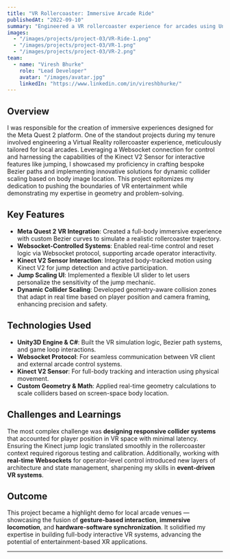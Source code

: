 ```yaml
---
title: "VR Rollercoaster: Immersive Arcade Ride"
publishedAt: "2022-09-10"
summary: "Engineered a VR rollercoaster experience for arcades using Unity 3D, Meta Quest 2, Kinect V2 for jumping, and Websockets for control."
images:
  - "/images/projects/project-03/VR-Ride-1.png"
  - "/images/projects/project-03/VR-1.png"
  - "/images/projects/project-03/VR-2.png"
team:
  - name: "Viresh Bhurke"
    role: "Lead Developer"
    avatar: "/images/avatar.jpg"
    linkedIn: "https://www.linkedin.com/in/vireshbhurke/"
---
```


## Overview

I was responsible for the creation of immersive experiences designed for the Meta Quest 2 platform. One of the standout projects during my tenure involved engineering a Virtual Reality rollercoaster experience, meticulously tailored for local arcades. Leveraging a Websocket connection for control and harnessing the capabilities of the Kinect V2 Sensor for interactive features like jumping, I showcased my proficiency in crafting bespoke Bezier paths and implementing innovative solutions for dynamic collider scaling based on body image location. This project epitomizes my dedication to pushing the boundaries of VR entertainment while demonstrating my expertise in geometry and problem-solving.

## Key Features

- **Meta Quest 2 VR Integration**: Created a full-body immersive experience with custom Bezier curves to simulate a realistic rollercoaster trajectory.
- **Websocket-Controlled Systems**: Enabled real-time control and reset logic via Websocket protocol, supporting arcade operator interactivity.
- **Kinect V2 Sensor Interaction**: Integrated body-tracked motion using Kinect V2 for jump detection and active participation.
- **Jump Scaling UI**: Implemented a flexible UI slider to let users personalize the sensitivity of the jump mechanic.
- **Dynamic Collider Scaling**: Developed geometry-aware collision zones that adapt in real time based on player position and camera framing, enhancing precision and safety.

## Technologies Used

- **Unity3D Engine & C#**: Built the VR simulation logic, Bezier path systems, and game loop interactions.
- **Websocket Protocol**: For seamless communication between VR client and external arcade control systems.
- **Kinect V2 Sensor**: For full-body tracking and interaction using physical movement.
- **Custom Geometry & Math**: Applied real-time geometry calculations to scale colliders based on screen-space body location.

## Challenges and Learnings

The most complex challenge was **designing responsive collider systems** that accounted for player position in VR space with minimal latency. Ensuring the Kinect jump logic translated smoothly in the rollercoaster context required rigorous testing and calibration. Additionally, working with **real-time Websockets** for operator-level control introduced new layers of architecture and state management, sharpening my skills in **event-driven VR systems**.

## Outcome

This project became a highlight demo for local arcade venues — showcasing the fusion of **gesture-based interaction**, **immersive locomotion**, and **hardware-software synchronization**. It solidified my expertise in building full-body interactive VR systems, advancing the potential of entertainment-based XR applications.

--- 